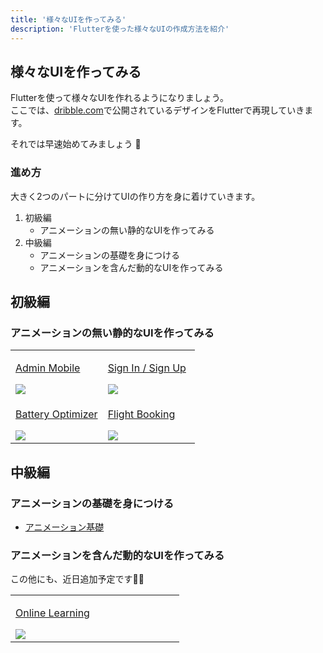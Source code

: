 ```yaml
---
title: '様々なUIを作ってみる'
description: 'Flutterを使った様々なUIの作成方法を紹介'
---
```


## 様々なUIを作ってみる

Flutterを使って様々なUIを作れるようになりましょう。  
ここでは、[dribble.com](https://dribbble.com/)で公開されているデザインをFlutterで再現していきます。

それでは早速始めてみましょう 💪

### 進め方

大きく2つのパートに分けてUIの作り方を身に着けていきます。

1. 初級編
    - アニメーションの無い静的なUIを作ってみる
2. 中級編
    - アニメーションの基礎を身につける
    - アニメーションを含んだ動的なUIを作ってみる


## 初級編

### アニメーションの無い静的なUIを作ってみる

<table className="ui-list-table">
    <tbody>
        <tr>
            <td width="50%">
                <a href="/create-ui/admin-mobile">
                    <p>Admin Mobile</p>
                    <img src="../images/create-ui/admin-mobile.png" />
                </a>
            </td>
            <td width="50%">
                <a href="/create-ui/sign-in-sign-up">
                    <p>Sign In / Sign Up</p>
                    <img src="../images/create-ui/sign-in-sign-up.png" />
                </a>
            </td>
        </tr>
        <tr>
            <td width="50%">
                <a href="/create-ui/battery-optimizer">
                    <p>Battery Optimizer</p>
                    <img src="../images/create-ui/battery-optimizer.png" />
                </a>
            </td>
            <td width="50%">
                <a href="/create-ui/flight-booking">
                    <p>Flight Booking</p>
                    <img src="../images/create-ui/flight-booking.png" />
                </a>
            </td>
        </tr>
    </tbody>
</table>


## 中級編

### アニメーションの基礎を身につける

- [アニメーション基礎](/create-ui/animation)

### アニメーションを含んだ動的なUIを作ってみる

この他にも、近日追加予定です🙇‍♂️

<table className="ui-list-table">
    <tbody>
        <tr>
            <td width="50%">
                <a href="/create-ui/online-learning">
                    <p>Online Learning</p>
                    <img src="../images/create-ui/online-learning.gif" />
                </a>
            </td>
            <td width="50%"></td>
        </tr>
    </tbody>
</table>
